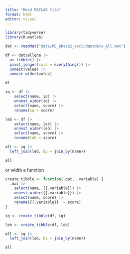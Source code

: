 ```yaml
---
title: "Read MATLAB file"
format: html
editor: visual
---
```


```r
library(tidyverse)
library(R.matlab)

dat <- readMat("data/ME_phase2_excludqnadata_all.mat") 

df <- dat$allqna |> 
  as_tibble() |> 
  pivot_longer(cols = everything()) |> 
  unnest(value) |> 
  unnest_wider(value) 

df
```

```r
iq <- df |> 
    select(name, iq) |> 
    unnest_wider(iq) |> 
    select(name, score) |> 
    rename(iq = score)

leb <- df |> 
    select(name, leb) |> 
    unnest_wider(leb) |> 
    select(name, score) |> 
    rename(leb = score)

all <- iq |> 
  left_join(leb, by = join_by(name))

all
```

or width a function

```r
create_tibble <- function(.dat, .variable) {
  .dat |> 
    select(name, {{.variable}}) |> 
    unnest_wider({{.variable}}) |> 
    select(name, score) |> 
    rename({{.variable}} := score)
}

iq <- create_tibble(df, iq)

leb <- create_tibble(df, leb)

all <- iq |> 
  left_join(leb, by = join_by(name))

all
```

